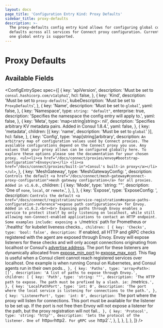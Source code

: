 ```yaml
---
layout: docs
page_title: 'Configuration Entry Kind: Proxy Defaults'
sidebar_title: proxy-defaults
description: >-
  The proxy-defaults config entry kind allows for configuring global config
  defaults across all services for Connect proxy configuration. Currently, only
  one global entry is supported.
---
```


# Proxy Defaults

## Available Fields

<ConfigEntrySpec
  spec={[
    {
      key: 'apiVersion',
      description: 'Must be set to `consul.hashicorp.com/v1alpha1`',
      hcl: false,
    },
    {
      key: 'Kind',
      description: 'Must be set to `proxy-defaults`',
      kubeDescription: 'Must be set to `ProxyDefaults`',
    },
    {
      key: 'Name',
      description: 'Must be set to `global`',
      yaml: false,
    },
    {
      key: 'Namespace',
      type: `string: "default"`,
      enterprise: true,
      description: 'Specifies the namespace the config entry will apply to.',
      yaml: false,
    },
    {
      key: 'Meta',
      type: 'map<string|string>: nil',
      description:
        'Specifies arbitrary KV metadata pairs. Added in Consul 1.8.4.',
      yaml: false,
    },
    {
      key: 'metadata',
      children: [{ key: 'name', description: 'Must be set to `global`' }],
      hcl: false,
    },
    {
      key: 'Config',
      type: 'map[string]arbitrary',
      description: `An arbitrary map of configuration values used by Connect proxies.
    The available configurations depend on the Connect proxy you use.
     Any values that your proxy allows can be configured globally here. To explore these options please see the documentation for your chosen proxy.
     <ul><li><a href="/docs/connect/proxies/envoy#bootstrap-configuration">Envoy</a></li>
     <li><a href="/docs/connect/proxies/built-in">Consul's built-in proxy</a></li></ul>`,
    },
    {
      key: 'MeshGateway',
      type: 'MeshGatewayConfig: <optional>',
      description: `Controls the default
      <a href="/docs/connect/mesh-gateway#connect-proxy-configuration">mesh gateway configuration</a>
      for all proxies. Added in v1.6.0.`,
      children: [
        {
          key: 'Mode',
          type: 'string: ""',
          description: 'One of `none`, `local`, or `remote`.',
        },
      ],
    },
    {
      key: 'Expose',
      type: 'ExposeConfig: <optional>',
      description: `Controls the default
                      <a href="/docs/connect/registration/service-registration#expose-paths-configuration-reference">expose path configuration</a>
                      for Envoy. Added in v1.6.2.<br><br>
                      Exposing paths through Envoy enables a service to protect itself by only listening on localhost, while still allowing
                      non-Connect-enabled applications to contact an HTTP endpoint.
                      Some examples include: exposing a \`/metrics\` path for Prometheus or \`/healthz\` for kubelet liveness checks.`,
      children: [
        {
          key: 'Checks',
          type: 'bool: false',
          description: `If enabled, all HTTP and gRPC checks registered with the agent are exposed through Envoy.
        Envoy will expose listeners for these checks and will only accept connections originating from localhost or Consul's
        <a href="/docs/agent/options#advertise">advertise address</a>. The port for these listeners are dynamically allocated from
        <a href="/docs/agent/options#expose_min_port">expose_min_port</a> to <a href="docs/agent/options#expose_max_port">expose_max_port</a>.
        This flag is useful when a Consul client cannot reach registered services over localhost. One example is when running
        Consul on Kubernetes, and Consul agents run in their own pods.`,
        },
        {
          key: 'Paths',
          type: 'array<Path>: []',
          description: 'A list of paths to expose through Envoy.',
          children: [
            {
              key: 'Path',
              type: 'string: ""',
              description:
                'The HTTP path to expose. The path must be prefixed by a slash. ie: `/metrics`.',
            },
            {
              key: 'LocalPathPort',
              type: 'int: 0',
              description:
                'The port where the local service is listening for connections to the path.',
            },
            {
              key: 'ListenerPort',
              type: 'int: 0',
              description: `The port where the proxy will listen for connections. This port must be available
           for the listener to be set up. If the port is not free then Envoy will not expose a listener for the path,
           but the proxy registration will not fail.`,
            },
            {
              key: 'Protocol',
              type: 'string: "http"',
              description:
                'Sets the protocol of the listener. One of `http` or `http2`. For gRPC use `http2`.',
            },
          ],
        },
      ],
    },
  ]}
/>
